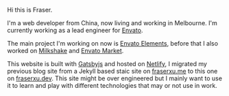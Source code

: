 Hi this is Fraser.

I'm a web developer from China, now living and working in Melbourne. I'm currently working as a lead engineer for [Envato](https://envato.com).

The main project I'm working on now is [Envato Elements](https://elements.envato.com/), before that I also worked on [Milkshake](https://milkshake.app/) and [Envato Market](https://themeforest.net).

This website is built with [Gatsbyjs](http://gatsbyjs.org/) and hosted on [Netlify](https://netlify.com/), I migrated my previous blog site from a Jekyll based staic site on [fraserxu.me](https://fraserxu.me) to this one on [fraserxu.dev](https://fraserxu.dev). This site might be over engineered but I mainly want to use it to learn and play with different technologies that may or not use in work.
